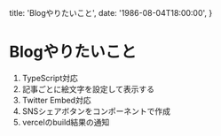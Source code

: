 
  title: 'Blogやりたいこと',
  date: '1986-08-04T18:00:00',
}

<!--more-->

# Blogやりたいこと

1. TypeScript対応
1. 記事ごとに絵文字を設定して表示する
1. Twitter Embed対応
1. SNSシェアボタンをコンポーネントで作成
1. vercelのbuild結果の通知
